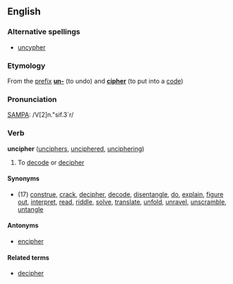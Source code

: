 ==English==
===Alternative spellings===
*[[uncypher]]

===Etymology===
From the [[prefix]] '''[[un-]]''' (to undo) and '''[[cipher]]''' (to put into a [[code]])

===Pronunciation===
[[SAMPA]]: /V[2]n."sif.3`r/

===Verb===
'''uncipher''' ([[unciphers]], [[unciphered]], [[unciphering]])

#To [[decode]] or [[decipher]]

====Synonyms====
* (17) [[construe]], [[crack]], [[decipher]], [[decode]], [[disentangle]], [[do]], [[explain]], [[figure out]], [[interpret]], [[read]], [[riddle]], [[solve]], [[translate]], [[unfold]], [[unravel]], [[unscramble]], [[untangle]]

====Antonyms====
*[[encipher]]

====Related terms====
*[[decipher]]